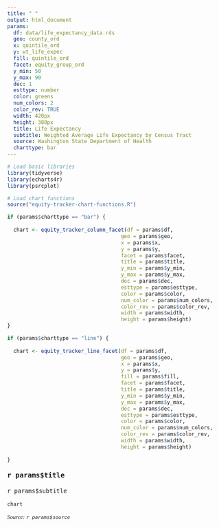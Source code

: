 ```yaml
---
title: " "
output: html_document
params:
  df: data/life_expectancy_data.rds
  geo: county_ord
  x: quintile_ord
  y: wt_life_expec
  fill: quintile_ord
  facet: equity_group_ord
  y_min: 50
  y_max: 90
  dec: 1
  esttype: number
  color: greens
  num_colors: 2
  color_rev: TRUE
  width: 420px
  height: 380px
  title: Life Expectancy
  subtitle: Weighted Average Life Expectancy by Census Tract
  source: Washington State Department of Health
  charttype: bar
---
```


<style type="text/css">
.main-container {
  max-width: 100% !important;
  margin: auto;
}
</style>

```r

# Load basic libraries
library(tidyverse)
library(echarts4r)
library(psrcplot)

# Load chart functions
source("equity-tracker-chart-functions.R")

if (params$charttype == "bar") {
  
  chart <- equity_tracker_column_facet(df = params$df,
                                     geo = params$geo,
                                     x = params$x,
                                     y = params$y,
                                     facet = params$facet,
                                     title = params$title,
                                     y_min = params$y_min,
                                     y_max = params$y_max,
                                     dec = params$dec,
                                     esttype = params$esttype,
                                     color = params$color,
                                     num_color = params$num_colors,
                                     color_rev = params$color_rev,
                                     width = params$width,
                                     height = params$height)
}

if (params$charttype == "line") {
  
  chart <- equity_tracker_line_facet(df = params$df,
                                     geo = params$geo,
                                     x = params$x,
                                     y = params$y,
                                     fill = params$fill,
                                     facet = params$facet,
                                     title = params$title,
                                     y_min = params$y_min,
                                     y_max = params$y_max,
                                     dec = params$dec,
                                     esttype = params$esttype,
                                     color = params$color,
                                     num_color = params$num_colors,
                                     color_rev = params$color_rev,
                                     width = params$width,
                                     height = params$height)
  
}

```

<p style="font-family: Poppins; font-size:14pt; font-weight:bold">
`r params$title` 
</p>
<p style="font-family: Poppins; font-size:12pt; font-weight:normal">
`r params$subtitle`  
</p>
```r
chart
```
<p style="font-family: Poppins; font-size:10pt; font-style:italic">
Source: `r params$source`
</p> 
